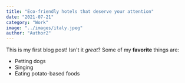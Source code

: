 ```yaml
---
title: "Eco-friendly hotels that deserve your attention"
date: "2021-07-21"
category: "Work"
image: "../images/italy.jpeg"
author: "Author2"
---
```

This is my first blog post! Isn't it *great*?
Some of my **favorite** things are:
* Petting dogs
* Singing
* Eating potato-based foods
